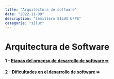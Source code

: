 ```yaml
---
title: "Arquitectura de software"
date: "2022-11-09"
description: "Semillero SILUX UFPS"
categorie: "silux"
---
```


# Arquitectura de Software

<Paragraph
  content="Aqui hablaremos de diferentes temas como estructuras, 
modelos con diagramas, comunicacion entre diferentes sistemas y modulos de sistemas  "
/>
<Paragraph
  content="Vamos a ir aprendiendo todos estos temas
 y a su vez veremos roles en los arquitectos y como podemos ayudar al exito y fracaso de un sistema
 "
/>

#### 1 - [Etapas del proceso de desarrollo de software ➥](/Stages-of-the-software-development-process)

#### 2 - [Dificultades en el desarrollo de software ➥](/dificulties-in-software-development)
